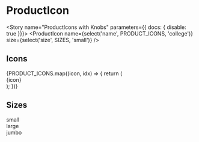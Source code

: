 

<Meta component={ProductIcon} title="Components/Molecules/Icons/ProductIcon" />

# ProductIcon
<Description of={ProductIcon} />
<ArgsTable of={ProductIcon} />

<Story name="ProductIcons with Knobs" parameters={{ docs: { disable: true }}}>
  <ProductIcon
    name={select('name', PRODUCT_ICONS, 'college')}
    size={select('size', SIZES, 'small')}
  />
</Story>

## Icons
<Story name="ProductIcons">
  <div style={{display:'flex',flexWrap:'wrap',justifyContent:'space-around'}}>
    {PRODUCT_ICONS.map((icon, idx) => {
      return (
        <div key={`${icon}_${idx}`} style={{margin:'5px',display:'flex',flexDirection:'column',alignItems:'center',padding:'15px',border:'solid black 2px',borderRadius:'5px',height:'75px',width:'75px'}}>
          <ProductIcon name={icon} />
          <span>{icon}</span>
        </div>
      );
    })}
  </div>
</Story>

## Sizes
<Canvas>
  <Story name="Small (Default)">
    <div style={{margin:'5px',display:'flex',flexDirection:'column',alignItems:'center',padding:'15px',border:'solid black 2px',borderRadius:'5px',height:'75px',width:'75px'}}>
      <ProductIcon name="college" />
      <span>small</span>
    </div>
  </Story>
  <Story name="Large">
    <div style={{margin:'5px',display:'flex',flexDirection:'column',alignItems:'center',padding:'15px',border:'solid black 2px',borderRadius:'5px',height:'100px',width:'100px'}}>
      <ProductIcon name="college" size="large" />
      <span>large</span>
    </div>
  </Story>
  <Story name="Jumbo">
    <div style={{margin:'5px',display:'flex',flexDirection:'column',alignItems:'center',padding:'15px',border:'solid black 2px',borderRadius:'5px',height:'125px',width:'125px'}}>
      <ProductIcon name="college" size="jumbo" />
      <span>jumbo</span>
    </div>
  </Story>
</Canvas>
